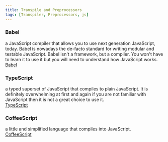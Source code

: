```yaml
---
title: Transpile and Preprocessors
tags: [Transpiler, Preprocessors, js]
---
```


### Babel

a JavaScript compiler that allows you to use next generation JavaScript, today. Babel is nowadays the de-facto standard for writing modular and testable JavaScript.
Babel isn't a framework, but a compiler. You won't have to learn it to use it but you will need to understand how JavaScript works.
[Babel](https://babeljs.io/)

### TypeScript

a typed superset of JavaScript that compiles to plain JavaScript. It is definitely overwhelming at first and again if you are not familiar with JavaScript then it is not a great choice to use it.  
[TypeScript](http://www.typescriptlang.org/)

### CoffeeScript

a little and simplified language that compiles into JavaScript.  
[CoffeeScript](http://coffeescript.org/)
